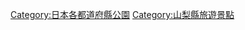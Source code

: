 {{Template:Category:都道府縣|公園}}
{{Commonscat|Parks in Yamanashi prefecture}}
[[Category:日本各都道府縣公園|Category:日本各都道府縣公園]]

[[Category:山梨縣旅遊景點|Category:山梨縣旅遊景點]]